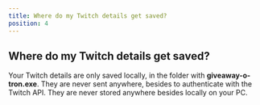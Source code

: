 ```yaml
---
title: Where do my Twitch details get saved?
position: 4
---
```


## Where do my Twitch details get saved?

Your Twitch details are only saved locally, in the folder with **giveaway-o-tron.exe**. They are never sent anywhere, besides to authenticate with the Twitch API. They are never stored anywhere besides locally on your PC.
